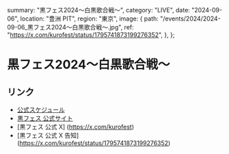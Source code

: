   summary: "黒フェス2024〜白黒歌合戦〜",
  category: "LIVE",
  date: "2024-09-06",
  location: "豊洲 PIT",
  region: "東京",
  image: {
    path: "/events/2024/2024-09-06_黒フェス2024〜白黒歌合戦〜.jpg",
    ref: "https://x.com/kurofest/status/1795741873199276352",
  },
};

# 黒フェス2024〜白黒歌合戦〜

## リンク

- [公式スケジュール](https://takanenonadeshiko.jp/events/event/黒フェス2024〜白黒歌合戦〜/)
- [黒フェス 公式サイト](http://kurofes.net/)
- [黒フェス 公式 X] (https://x.com/kurofest)
- [黒フェス 公式 X 告知] (https://x.com/kurofest/status/1795741873199276352)
